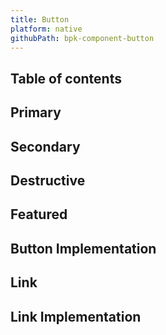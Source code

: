 ```yaml
---
title: Button
platform: native
githubPath: bpk-component-button
---
```




## Table of contents

## Primary

<NativeComponentScreenshots
  iOS={iosButtonPrimary}
  iOSAltText="iOS primary button"
  android={androidButtonPrimary}
  androidAltText="Android primary button" />

## Secondary

<NativeComponentScreenshots
  iOS={iosButtonSecondary}
  iOSAltText="iOS secondary button"
  android={androidButtonSecondary}
  androidAltText="Android secondary button" />

## Destructive

<NativeComponentScreenshots
  iOS={iosButtonDestructive}
  iOSAltText="iOS destructive button"
  android={androidButtonDestructive}
  androidAltText="Android destructive button" />

## Featured

<NativeComponentScreenshots
  iOS={iosButtonFeatured}
  iOSAltText="iOS featured button"
  android={androidButtonFeatured}
  androidAltText="Android featured button" />

## Button Implementation

<Readme file={buttonReadme} />

## Link

<NativeComponentScreenshots
  iOS={iosButtonLink}
  iOSAltText="iOS button link"
  android={iosButtonLink}
  androidAltText="Android button link" />

## Link Implementation

<Readme file={linkReadme} />
